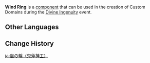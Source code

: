 {{Component Infobox
|id          = 3001
|image       = Item Wind Ring.png
|load        = 4
|event       = Divine Ingenuity
|description = This mechanism grants greater speed to anyone who passes through it with a wind glider.
|placement   = Free
|category    = Mechanisms
|size        = 5 · 5 · 5
}}
'''Wind Ring''' is a [[component]] that can be used in the creation of Custom Domains during the [[Divine Ingenuity]] event.

==Other Languages==
{{Other Languages
|default_hidden = 1
|en      = Wind Ring
|zhs     = 风圈
|zhs_rm  = Fēng Quān
|zht     = 風圈
|zht_rm  = Fēng Quān
|ja      = 風の輪
|ja_rm   = Kaze no Wa
|ko      = 바람고리
|es      = Anillo de viento
|fr      = Anneau de vent
|ru      = Ветряное кольцо
|th      = วงแหวนลม
|th_rm   = 
|vi      = Vòng Gió
|de      = Windring
|id      = Cincin Angin
|pt      = Anel de Vento
|tr      = Rüzgar Halkası
|it      = Anello del vento
}}

==Change History==
{{Change History|2.5}}

[[ja:風の輪（鬼斧神工）]]
